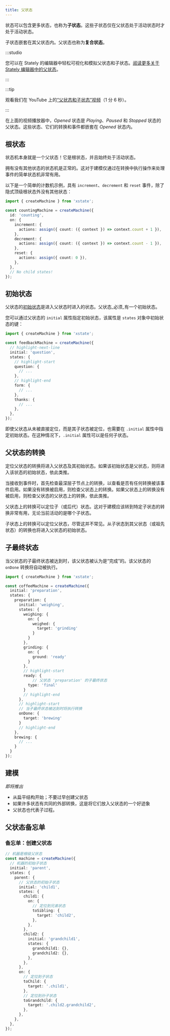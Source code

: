 ```yaml
---
title: 父状态
---
```


状态可以包含更多状态，也称为**子状态**。这些子状态仅在父状态处于活动状态时才处于活动状态。

子状态嵌套在其父状态内。父状态也称为**复合状态**。

:::studio

您可以在 Stately 的编辑器中轻松可视化和模拟父状态和子状态。[阅读更多关于 Stately 编辑器中的父状态](/docs/editor-states-and-transitions/#parent-and-child-states)。

:::

:::tip

观看我们在 YouTube 上的[“父状态和子状态”视频](https://www.youtube.com/watch?v=aUhEdeIf_mQ&list=PLvWgkXBB3dd4I_l-djWVU2UGPyBgKfnTQ&index=5)（1 分 6 秒）。

:::

<EmbedMachine
  name="视频播放器"
  embedURL="https://stately.ai/registry/editor/embed/e13bef2b-bb13-4465-96ac-0bc25340688e?machineId=9ba5377c-aab3-4465-8909-4eea499622fa"
/>

在上面的视频播放器中，*Opened* 状态是 *Playing*、*Paused* 和 *Stopped* 状态的父状态。这些状态、它们的转换和事件都嵌套在 *Opened* 状态内。

## 根状态

状态机本身就是一个父状态！它是根状态，并且始终处于活动状态。

拥有没有其他状态的状态机是正常的。这对于建模仅通过在转换中执行操作来处理事件的简单状态机非常有用。

以下是一个简单的计数机示例，具有 `increment`、`decrement` 和 `reset` 事件，除了隐式顶级根状态外没有其他状态：

```ts
import { createMachine } from 'xstate';

const countingMachine = createMachine({
  id: 'counting',
  on: {
    increment: {
      actions: assign({ count: ({ context }) => context.count + 1 }),
    },
    decrement: {
      actions: assign({ count: ({ context }) => context.count - 1 }),
    },
    reset: {
      actions: assign({ count: 0 }),
    },
  },
  // No child states!
});
```

## 初始状态

父状态的[初始状态](initial-states.mdx)是进入父状态时进入的状态。父状态_必须_有一个初始状态。

您可以通过父状态的 `initial` 属性指定初始状态，该属性是 `states` 对象中初始状态的键：

```ts
import { createMachine } from 'xstate';

const feedbackMachine = createMachine({
  // highlight-next-line
  initial: 'question',
  states: {
    // highlight-start
    question: {
      // ...
    },
    // highlight-end
    form: {
      // ...
    },
    thanks: {
      // ...
    },
  },
});
```

即使父状态从未被直接定位，而是其子状态被定位，也需要在 `.initial` 属性中指定初始状态。在这种情况下，`.initial` 属性可以是任何子状态。

## 父状态的转换

定位父状态的转换将进入父状态及其初始状态。如果该初始状态是父状态，则将进入该状态的初始状态，依此类推。

当接收到事件时，首先检查最深层子节点上的转换，以查看是否有任何转换被该事件启用。如果没有转换被启用，则检查父状态上的转换。如果父状态上的转换没有被启用，则检查父状态的父状态上的转换，依此类推。

父状态上的转换可以定位子（或后代）状态。这对于建模应该转到特定子状态的转换非常有用，无论当前活动的是哪个子状态。

子状态上的转换可以定位父状态，尽管这并不常见。从子状态到其父状态（或祖先状态）的转换也将进入父状态的初始状态。

## 子最终状态

当父状态的子最终状态被达到时，该父状态被认为是“完成”的。该父状态的 `onDone` 转换将自动被执行。

```ts
import { createMachine } from 'xstate';

const coffeeMachine = createMachine({
  initial: 'preparation',
  states: {
    preparation: {
      initial: 'weighing',
      states: {
        weighing: {
          on: {
            weighed: {
              target: 'grinding'
            }
          }
        },
        grinding: {
          on: {
            ground: 'ready'
          }
        },
        // highlight-start
        ready: {
            // 父状态 'preparation' 的子最终状态
          type: 'final'
        }
        // highlight-end
      },
      // highlight-start
      // 当子最终状态被达到时将执行转换
      onDone: {
        target: 'brewing'
      }
      // highlight-end
    },
    brewing: {
      // ...
    }
  }
});
```

## 建模

_即将推出_

- 从扁平结构开始；不要过早创建父状态
- 如果许多状态有共同的外部转换，这是将它们放入父状态的一个好迹象
- 父状态也代表子过程。

## 父状态备忘单

### 备忘单：创建父状态

```ts
// 机器是根级父状态
const machine = createMachine({
  // 机器的初始子状态
  initial: 'parent',
  states: {
    parent: {
      // 父状态的初始子状态
      initial: 'child1',
      states: {
        child1: {
          on: {
            // 定位到兄弟状态
            toSibling: {
              target: 'child2',
            },
          },
        },
        child2: {
          initial: 'grandchild1',
          states: {
            grandchild1: {},
            grandchild2: {},
          },
        },
      },
      on: {
        // 定位到子状态
        toChild: {
          target: '.child1',
        },
        // 定位到孙子状态
        toGrandchild: {
          target: '.child2.grandchild2',
        },
      },
    },
  },
});
```
